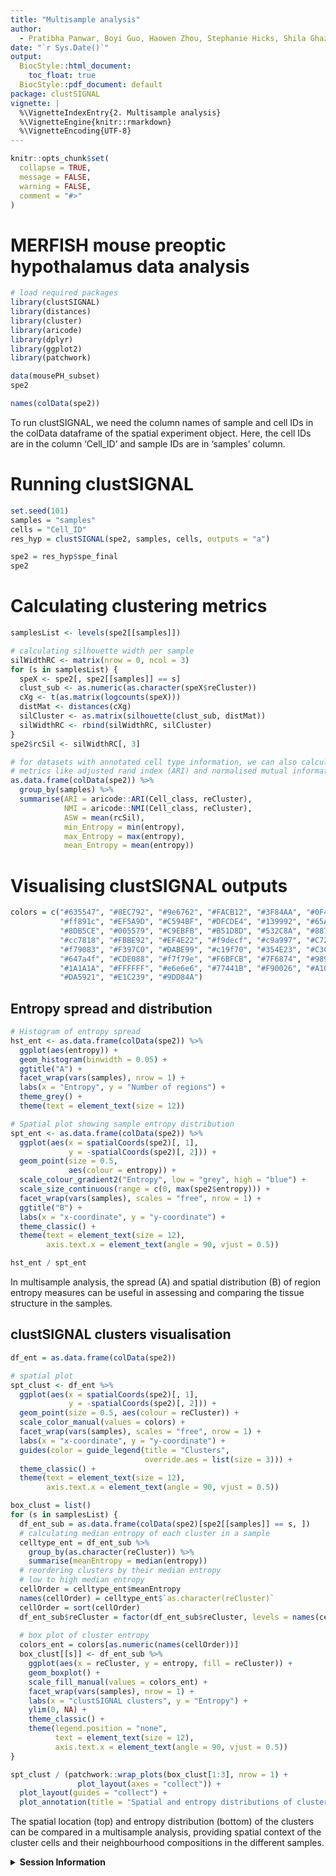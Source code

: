 ```yaml
---
title: "Multisample analysis"
author:
  - Pratibha Panwar, Boyi Guo, Haowen Zhou, Stephanie Hicks, Shila Ghazanfar
date: "`r Sys.Date()`"
output:
  BiocStyle::html_document:
    toc_float: true
  BiocStyle::pdf_document: default
package: clustSIGNAL
vignette: |
  %\VignetteIndexEntry{2. Multisample analysis}
  %\VignetteEngine{knitr::rmarkdown}
  %\VignetteEncoding{UTF-8}
---
```


```r
knitr::opts_chunk$set(
  collapse = TRUE,
  message = FALSE,
  warning = FALSE,
  comment = "#>"
)
```

# MERFISH mouse preoptic hypothalamus data analysis

```r
# load required packages
library(clustSIGNAL)
library(distances)
library(cluster)
library(aricode)
library(dplyr)
library(ggplot2)
library(patchwork)
```

```r
data(mousePH_subset)
spe2
```

```r
names(colData(spe2))
```

To run clustSIGNAL, we need the column names of sample and cell IDs in the colData dataframe of the spatial experiment object. Here, the cell IDs are in the column 'Cell_ID' and sample IDs are in 'samples' column.

# Running clustSIGNAL

```r
set.seed(101)
samples = "samples"
cells = "Cell_ID"
res_hyp = clustSIGNAL(spe2, samples, cells, outputs = "a")
```

```r
spe2 = res_hyp$spe_final
spe2
```

# Calculating clustering metrics

```r
samplesList <- levels(spe2[[samples]])
```

```r
# calculating silhouette width per sample
silWidthRC <- matrix(nrow = 0, ncol = 3)
for (s in samplesList) {
  speX <- spe2[, spe2[[samples]] == s]
  clust_sub <- as.numeric(as.character(speX$reCluster))
  cXg <- t(as.matrix(logcounts(speX)))
  distMat <- distances(cXg)
  silCluster <- as.matrix(silhouette(clust_sub, distMat))
  silWidthRC <- rbind(silWidthRC, silCluster)
}
spe2$rcSil <- silWidthRC[, 3]
```

```r
# for datasets with annotated cell type information, we can also calculate 
# metrics like adjusted rand index (ARI) and normalised mutual information (NMI)
as.data.frame(colData(spe2)) %>%
  group_by(samples) %>%
  summarise(ARI = aricode::ARI(Cell_class, reCluster),
            NMI = aricode::NMI(Cell_class, reCluster),
            ASW = mean(rcSil),
            min_Entropy = min(entropy),
            max_Entropy = max(entropy),
            mean_Entropy = mean(entropy))
```

# Visualising clustSIGNAL outputs

```r
colors = c("#635547", "#8EC792", "#9e6762", "#FACB12", "#3F84AA", "#0F4A9C", 
           "#ff891c", "#EF5A9D", "#C594BF", "#DFCDE4", "#139992", "#65A83E", 
           "#8DB5CE", "#005579", "#C9EBFB", "#B51D8D", "#532C8A", "#8870ad", 
           "#cc7818", "#FBBE92", "#EF4E22", "#f9decf", "#c9a997", "#C72228", 
           "#f79083", "#F397C0", "#DABE99", "#c19f70", "#354E23", "#C3C388",
           "#647a4f", "#CDE088", "#f7f79e", "#F6BFCB", "#7F6874", "#989898", 
           "#1A1A1A", "#FFFFFF", "#e6e6e6", "#77441B", "#F90026", "#A10037", 
           "#DA5921", "#E1C239", "#9DD84A")
```

## Entropy spread and distribution

```r
# Histogram of entropy spread
hst_ent <- as.data.frame(colData(spe2)) %>%
  ggplot(aes(entropy)) +
  geom_histogram(binwidth = 0.05) +
  ggtitle("A") +
  facet_wrap(vars(samples), nrow = 1) +
  labs(x = "Entropy", y = "Number of regions") +
  theme_grey() +
  theme(text = element_text(size = 12))

# Spatial plot showing sample entropy distribution
spt_ent <- as.data.frame(colData(spe2)) %>%
  ggplot(aes(x = spatialCoords(spe2)[, 1], 
             y = -spatialCoords(spe2)[, 2])) +
  geom_point(size = 0.5, 
             aes(colour = entropy)) +
  scale_colour_gradient2("Entropy", low = "grey", high = "blue") +
  scale_size_continuous(range = c(0, max(spe2$entropy))) +
  facet_wrap(vars(samples), scales = "free", nrow = 1) +
  ggtitle("B") +
  labs(x = "x-coordinate", y = "y-coordinate") +
  theme_classic() +
  theme(text = element_text(size = 12),
        axis.text.x = element_text(angle = 90, vjust = 0.5))

hst_ent / spt_ent
```

In multisample analysis, the spread (A) and spatial distribution (B) of region entropy measures can be useful in assessing and comparing the tissue structure in the samples.

## clustSIGNAL clusters visualisation

```r
df_ent = as.data.frame(colData(spe2))

# spatial plot
spt_clust <- df_ent %>%
  ggplot(aes(x = spatialCoords(spe2)[, 1], 
             y = -spatialCoords(spe2)[, 2])) +
  geom_point(size = 0.5, aes(colour = reCluster)) +
  scale_color_manual(values = colors) +
  facet_wrap(vars(samples), scales = "free", nrow = 1) +
  labs(x = "x-coordinate", y = "y-coordinate") +
  guides(color = guide_legend(title = "Clusters", 
                              override.aes = list(size = 3))) +
  theme_classic() +
  theme(text = element_text(size = 12),
        axis.text.x = element_text(angle = 90, vjust = 0.5))

box_clust = list()
for (s in samplesList) {
  df_ent_sub = as.data.frame(colData(spe2)[spe2[[samples]] == s, ])
  # calculating median entropy of each cluster in a sample
  celltype_ent = df_ent_sub %>%
    group_by(as.character(reCluster)) %>%
    summarise(meanEntropy = median(entropy))
  # reordering clusters by their median entropy
  # low to high median entropy
  cellOrder = celltype_ent$meanEntropy
  names(cellOrder) = celltype_ent$`as.character(reCluster)`
  cellOrder = sort(cellOrder)
  df_ent_sub$reCluster = factor(df_ent_sub$reCluster, levels = names(cellOrder))
  
  # box plot of cluster entropy
  colors_ent = colors[as.numeric(names(cellOrder))]
  box_clust[[s]] <- df_ent_sub %>%
    ggplot(aes(x = reCluster, y = entropy, fill = reCluster)) +
    geom_boxplot() +
    scale_fill_manual(values = colors_ent) +
    facet_wrap(vars(samples), nrow = 1) +
    labs(x = "clustSIGNAL clusters", y = "Entropy") +
    ylim(0, NA) +
    theme_classic() +
    theme(legend.position = "none",
          text = element_text(size = 12),
          axis.text.x = element_text(angle = 90, vjust = 0.5))
}

spt_clust / (patchwork::wrap_plots(box_clust[1:3], nrow = 1) + 
               plot_layout(axes = "collect")) + 
  plot_layout(guides = "collect") +
  plot_annotation(title = "Spatial and entropy distributions of clusters")
```

The spatial location (top) and entropy distribution (bottom) of the clusters can be compared in a multisample analysis, providing spatial context of the cluster cells and their neighbourhood compositions in the different samples.

<details>
  <summary>**Session Information**</summary>
  
```r
sessionInfo()
```

</details>
